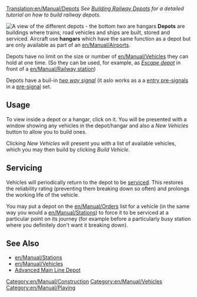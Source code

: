 [[Translation:en/Manual/Depots]]
''See [[en/Manual/Building depots|Building Railway Depots]] for a detailed tutorial on how to build railway depots.''

[[File:en/Manual/Depots.png|thumb|right|A view of the different depots - the bottom two are hangars]]
'''Depots''' are buildings where trains, road vehicles and ships are built, stored and serviced. Aircraft use '''hangars''' which have the same function as a depot but are only available as part of an [[en/Manual/Airports]].

Depots have no limit on the size or number of [[en/Manual/Vehicles]] they can hold at one time. (So they can be used, for example, as [[en/Manual/Railway station#escape-depot|''Escape depot'']] in front of a [[en/Manual/Railway station]])

Depots have a buil-in [[en/Manual/Signals#two-way|''two way signal'']] (it aslo works as a a [[en/Manual/Signals#entry-pre-signals|entry pre-signals]] in a [[en/Manual/Signals#pre-signals|pre-signal]] set. <!-- Or a combo? I've read "entry-" somewhere, and "combo" somwhere else -->

==Usage==
To view inside a depot or a hangar, click on it. You will be presented with a window showing any vehicles in the depot/hangar and also a ''New Vehicles'' button to allow you to build ones. 

Clicking ''New Vehicles'' will present you with a list of available vehicles, which you may then build by clicking ''Build Vehicle''.

==Servicing==
Vehicles will periodically return to the depot to be [[en/Manual/Servicing|serviced]]. This restores the reliability rating (preventing them breaking down so often) and prolongs the working life of the vehicle.

You may put a depot on the [[en/Manual/Orders]] list for a vehicle (in the same way you would a [[en/Manual/Stations]]) to force it to be serviced at a particular point on its journey (for example before a particularly busy station where you definitely don't want it breaking down).

==See Also==
*[[en/Manual/Stations]]
*[[en/Manual/Vehicles]]
*[[en/Manual/Building depots|Advanced Main Line Depot]]

[[Category:en/Manual/Construction]]
[[Category:en/Manual/Vehicles]]
[[Category:en/Manual/Playing]]